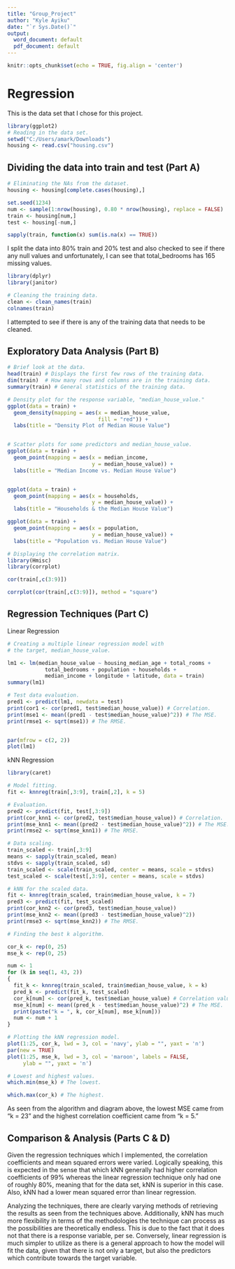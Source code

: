 ```yaml
---
title: "Group_Project"
author: "Kyle Ayiku"
date: "`r Sys.Date()`"
output:
  word_document: default
  pdf_document: default
---
```


```r
knitr::opts_chunk$set(echo = TRUE, fig.align = 'center')
```

# Regression

This is the data set that I chose for this project.

```r
library(ggplot2)
# Reading in the data set.
setwd("C:/Users/amark/Downloads")
housing <- read.csv("housing.csv")
```

## Dividing the data into train and test (Part A)
```r

# Eliminating the NAs from the dataset.
housing <- housing[complete.cases(housing),]

set.seed(1234)
num <- sample(1:nrow(housing), 0.80 * nrow(housing), replace = FALSE)
train <- housing[num,]
test <- housing[-num,]

sapply(train, function(x) sum(is.na(x) == TRUE))
```



I split the data into 80% train and 20% test and also checked to see if there any null values and unfortunately, I can see that total_bedrooms has 165 missing values.

```r
library(dplyr)
library(janitor)

# Cleaning the training data.
clean <- clean_names(train)
colnames(train)

```

I attempted to see if there is any of the training data that needs to be cleaned.


## Exploratory Data Analysis (Part B)
```r

# Brief look at the data.
head(train) # Displays the first few rows of the training data.
dim(train)  # How many rows and columns are in the training data.
summary(train) # General statistics of the training data. 
```

```r
# Density plot for the response variable, "median_house_value."
ggplot(data = train) +
  geom_density(mapping = aes(x = median_house_value,
                             fill = "red")) +
  labs(title = "Density Plot of Median House Value")


# Scatter plots for some predictors and median_house_value.
ggplot(data = train) +
  geom_point(mapping = aes(x = median_income,
                           y = median_house_value)) +
  labs(title = "Median Income vs. Median House Value")


ggplot(data = train) +
  geom_point(mapping = aes(x = households,
                           y = median_house_value)) +
  labs(title = "Households & the Median House Value")

ggplot(data = train) + 
  geom_point(mapping = aes(x = population,
                           y = median_house_value)) +
  labs(title = "Population vs. Median House Value")

```

```r
# Displaying the correlation matrix.
library(Hmisc)
library(corrplot)

cor(train[,c(3:9)])

corrplot(cor(train[,c(3:9)]), method = "square")
```

## Regression Techniques (Part C)

Linear Regression
```r

# Creating a multiple linear regression model with 
# the target, median_house_value.

lm1 <- lm(median_house_value ~ housing_median_age + total_rooms +
            total_bedrooms + population + households +
            median_income + longitude + latitude, data = train)
summary(lm1)

# Test data evaluation.
pred1 <- predict(lm1, newdata = test)
print(cor1 <- cor(pred1, test$median_house_value)) # Correlation.
print(mse1 <- mean((pred1 - test$median_house_value)^2)) # The MSE.
print(rmse1 <- sqrt(mse1)) # The RMSE.


par(mfrow = c(2, 2))
plot(lm1)
```

kNN Regression
```r
library(caret)

# Model fitting.
fit <- knnreg(train[,3:9], train[,2], k = 5)

# Evaluation.
pred2 <- predict(fit, test[,3:9])
print(cor_knn1 <- cor(pred2, test$median_house_value)) # Correlation.
print(mse_knn1 <- mean((pred2 - test$median_house_value)^2)) # The MSE.
print(rmse2 <- sqrt(mse_knn1)) # The RMSE.
```

```r
# Data scaling.
train_scaled <- train[,3:9]
means <- sapply(train_scaled, mean)
stdvs <- sapply(train_scaled, sd)
train_scaled <- scale(train_scaled, center = means, scale = stdvs)
test_scaled <- scale(test[,3:9], center = means, scale = stdvs)

# kNN for the scaled data.
fit <- knnreg(train_scaled, train$median_house_value, k = 7)
pred3 <- predict(fit, test_scaled)
print(cor_knn2 <- cor(pred3, test$median_house_value))
print(mse_knn2 <- mean((pred3 - test$median_house_value)^2))
print(rmse3 <- sqrt(mse_knn2)) # The RMSE.

```


```r
# Finding the best k algorithm.

cor_k <- rep(0, 25)
mse_k <- rep(0, 25)

num <- 1
for (k in seq(1, 43, 2))
{
  fit_k <- knnreg(train_scaled, train$median_house_value, k = k)
  pred_k <- predict(fit_k, test_scaled)
  cor_k[num] <- cor(pred_k, test$median_house_value) # Correlation value.
  mse_k[num] <- mean((pred_k - test$median_house_value)^2) # The MSE.
  print(paste("k = ", k, cor_k[num], mse_k[num]))
  num <- num + 1
}
```

```r
# Plotting the kNN regression model.
plot(1:25, cor_k, lwd = 3, col = 'navy', ylab = "", yaxt = 'n')
par(new = TRUE)
plot(1:25, mse_k, lwd = 3, col = 'maroon', labels = FALSE, 
     ylab = "", yaxt = 'n')

# Lowest and highest values.
which.min(mse_k) # The lowest.

which.max(cor_k) # The highest.
```

As seen from the algorithm and diagram above, the lowest MSE came from "k = 23"
and the highest correlation coefficient came from "k = 5."



## Comparison & Analysis (Parts C & D)
Given the regression techniques which I implemented, the correlation coefficients and mean squared errors were varied. Logically speaking, this is expected in the sense that which kNN generally had  higher correlation coefficients of 99% whereas the linear regression technique only had one of roughly 80%, meaning that for the data set, kNN is superior in this case. Also, kNN had a lower mean squared error than linear regression. 

Analyzing the techniques, there are clearly varying methods of retrieving the results as seen from the techniques above. Additionally, kNN has much more flexibility in terms of the methodologies the technique can process as the possibilities are theoretically endless. This is due to the fact that it 
does not that there is a response variable, per se. Conversely, 
linear regression is much simpler to utilize as there is a general approach to how the model will fit the data, given that there is not only a target, but also the predictors which contribute towards the target variable.